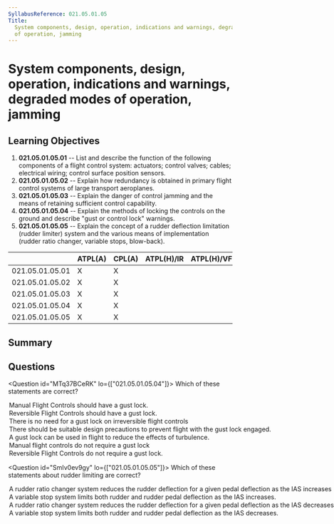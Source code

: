 ```yaml
---
SyllabusReference: 021.05.01.05
Title:
  System components, design, operation, indications and warnings, degraded modes
  of operation, jamming
---
```


# System components, design, operation, indications and warnings, degraded modes of operation, jamming

## Learning Objectives

1. **021.05.01.05.01** -- List and describe the function of the following
   components of a flight control system: actuators; control valves; cables;
   electrical wiring; control surface position sensors.
2. **021.05.01.05.02** -- Explain how redundancy is obtained in primary flight
   control systems of large transport aeroplanes.
3. **021.05.01.05.03** -- Explain the danger of control jamming and the means of
   retaining sufficient control capability.
4. **021.05.01.05.04** -- Explain the methods of locking the controls on the
   ground and describe "gust or control lock" warnings.
5. **021.05.01.05.05** -- Explain the concept of a rudder deflection limitation
   (rudder limiter) system and the various means of implementation (rudder ratio
   changer, variable stops, blow-back).

|                 | ATPL(A) | CPL(A) | ATPL(H)/IR | ATPL(H)/VFR | CPL(H) | IR  | CBIR(A) |
| --------------- | ------- | ------ | ---------- | ----------- | ------ | --- | ------- |
| 021.05.01.05.01 | X       | X      |            |             |        |     |         |
| 021.05.01.05.02 | X       | X      |            |             |        |     |         |
| 021.05.01.05.03 | X       | X      |            |             |        |     |         |
| 021.05.01.05.04 | X       | X      |            |             |        |     |         |
| 021.05.01.05.05 | X       | X      |            |             |        |     |         |

## Summary

## Questions

<Question id="MTq37BCeRK" lo={["021.05.01.05.04"]}>
  <Text variant="oneTwo">Which of these statements are correct?</Text>
  <Option id="MTq37BCeRK-1" correct why="">
    Manual Flight Controls should have a gust lock.
  </Option>
  <Option id="MTq37BCeRK-2" correct why="">
    Reversible Flight Controls should have a gust lock.
  </Option>
  <Option
    id="MTq37BCeRK-3"
    correct
    why="In irreversible systems, a gust lock is not needed since the hydraulic actuator is able to lock itself in the failed or neutral position."
  >
    There is no need for a gust lock on irreversible flight controls
  </Option>
  <Option id="MTq37BCeRK-4" why="">
    There should be suitable design precautions to prevent flight with the gust
    lock engaged.
  </Option>
  <Option id="MTq37BCeRK-5" why="">
    A gust lock can be used in flight to reduce the effects of turbulence.
  </Option>
  <Option id="MTq37BCeRK-6" why="">
    Manual flight controls do not require a gust lock
  </Option>
  <Option id="MTq37BCeRK-7" why="">
    Reversible Flight Controls do not require a gust lock.
  </Option>
</Question>

<Question id="SmIv0ev9gy" lo={["021.05.01.05.05"]}>
  <Text variant="oneTwo">
    Which of these statements about rudder limiting are correct?
  </Text>
  <Option id="SmIv0ev9gy-1" correct why="">
    A rudder ratio changer system reduces the rudder deflection for a given
    pedal deflection as the IAS increases
  </Option>
  <Option id="SmIv0ev9gy-2" correct why="">
    A variable stop system limits both rudder and rudder pedal deflection as the
    IAS increases.
  </Option>
  <Option id="SmIv0ev9gy-3" why="">
    A rudder ratio changer system reduces the rudder deflection for a given
    pedal deflection as the IAS decreases
  </Option>
  <Option id="SmIv0ev9gy-4" why="">
    A variable stop system limits both rudder and rudder pedal deflection as the
    IAS decreases.
  </Option>
</Question>
